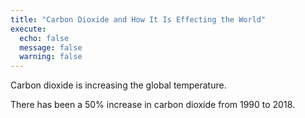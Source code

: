```yaml
---
title: "Carbon Dioxide and How It Is Effecting the World"
execute:
  echo: false
  message: false
  warning: false
---
```


Carbon dioxide is increasing the global temperature. 

There has been a 50% increase in carbon dioxide from 1990 to 2018. 